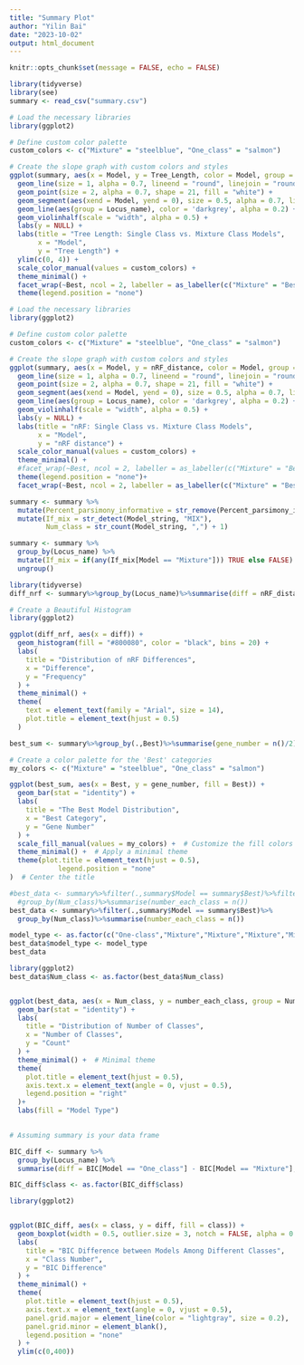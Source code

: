 ```yaml
---
title: "Summary Plot"
author: "Yilin Bai"
date: "2023-10-02"
output: html_document
---
```


```r
knitr::opts_chunk$set(message = FALSE, echo = FALSE)
```

```r
library(tidyverse)
library(see)
summary <- read_csv("summary.csv")
```


```r
# Load the necessary libraries
library(ggplot2)

# Define custom color palette
custom_colors <- c("Mixture" = "steelblue", "One_class" = "salmon")

# Create the slope graph with custom colors and styles
ggplot(summary, aes(x = Model, y = Tree_Length, color = Model, group = Model)) +
  geom_line(size = 1, alpha = 0.7, lineend = "round", linejoin = "round") +
  geom_point(size = 2, alpha = 0.7, shape = 21, fill = "white") +
  geom_segment(aes(xend = Model, yend = 0), size = 0.5, alpha = 0.7, lineend = "round", linejoin = "round") +
  geom_line(aes(group = Locus_name), color = 'darkgrey', alpha = 0.2) +
  geom_violinhalf(scale = "width", alpha = 0.5) +
  labs(y = NULL) +
  labs(title = "Tree Length: Single Class vs. Mixture Class Models",
       x = "Model",
       y = "Tree Length") +
  ylim(c(0, 4)) +
  scale_color_manual(values = custom_colors) +
  theme_minimal() +
  facet_wrap(~Best, ncol = 2, labeller = as_labeller(c("Mixture" = "Best Fit: Mixture Class", "One_class" = "Best Fit: Single Class")))+
  theme(legend.position = "none")
```


```r
# Load the necessary libraries
library(ggplot2)

# Define custom color palette
custom_colors <- c("Mixture" = "steelblue", "One_class" = "salmon")

# Create the slope graph with custom colors and styles
ggplot(summary, aes(x = Model, y = nRF_distance, color = Model, group = Model)) +
  geom_line(size = 1, alpha = 0.7, lineend = "round", linejoin = "round") +
  geom_point(size = 2, alpha = 0.7, shape = 21, fill = "white") +
  geom_segment(aes(xend = Model, yend = 0), size = 0.5, alpha = 0.7, lineend = "round", linejoin = "round") +
  geom_line(aes(group = Locus_name), color = 'darkgrey', alpha = 0.2) +
  geom_violinhalf(scale = "width", alpha = 0.5) +
  labs(y = NULL) +
  labs(title = "nRF: Single Class vs. Mixture Class Models",
       x = "Model",
       y = "nRF distance") +
  scale_color_manual(values = custom_colors) +
  theme_minimal() +
  #facet_wrap(~Best, ncol = 2, labeller = as_labeller(c("Mixture" = "Best Fit: Mixture Class", "One_class" = "Best Fit: Single Class")))+
  theme(legend.position = "none")+
  facet_wrap(~Best, ncol = 2, labeller = as_labeller(c("Mixture" = "Best Fit: Mixture Class", "One_class" = "Best Fit: Single Class")))
```

```r
summary <- summary %>%
  mutate(Percent_parsimony_informative = str_remove(Percent_parsimony_informative, "%") %>% as.numeric()) %>%
  mutate(If_mix = str_detect(Model_string, "MIX"),
         Num_class = str_count(Model_string, ",") + 1)

summary <- summary %>%
  group_by(Locus_name) %>%
  mutate(If_mix = if(any(If_mix[Model == "Mixture"])) TRUE else FALSE) %>%
  ungroup()
```

```r
library(tidyverse)
diff_nrf <- summary%>%group_by(Locus_name)%>%summarise(diff = nRF_distance[Model == "One_class"] - nRF_distance[Model == "Mixture"],class = Num_class[Model == "Mixture"])
```

```r
# Create a Beautiful Histogram
library(ggplot2)

ggplot(diff_nrf, aes(x = diff)) +
  geom_histogram(fill = "#800080", color = "black", bins = 20) +
  labs(
    title = "Distribution of nRF Differences",
    x = "Difference",
    y = "Frequency"
  ) +
  theme_minimal() +
  theme(
    text = element_text(family = "Arial", size = 14),
    plot.title = element_text(hjust = 0.5)
  )

```

```r
best_sum <- summary%>%group_by(.,Best)%>%summarise(gene_number = n()/2)
```

```r
# Create a color palette for the 'Best' categories
my_colors <- c("Mixture" = "steelblue", "One_class" = "salmon")

ggplot(best_sum, aes(x = Best, y = gene_number, fill = Best)) +
  geom_bar(stat = "identity") +
  labs(
    title = "The Best Model Distribution",
    x = "Best Category",
    y = "Gene Number"
  ) +
  scale_fill_manual(values = my_colors) +  # Customize the fill colors
  theme_minimal() +  # Apply a minimal theme
  theme(plot.title = element_text(hjust = 0.5),
            legend.position = "none"
)  # Center the title
```


```r
#best_data <- summary%>%filter(.,summary$Model == summary$Best)%>%filter(If_mix == TRUE)%>%
  #group_by(Num_class)%>%summarise(number_each_class = n())
best_data <- summary%>%filter(.,summary$Model == summary$Best)%>%
  group_by(Num_class)%>%summarise(number_each_class = n())

model_type <- as.factor(c("One-class","Mixture","Mixture","Mixture","Mixture","Mixture"))
best_data$model_type <- model_type
best_data                    
```


```r



library(ggplot2)
best_data$Num_class <- as.factor(best_data$Num_class)


ggplot(best_data, aes(x = Num_class, y = number_each_class, group = Num_class, fill = model_type)) +
  geom_bar(stat = "identity") +
  labs(
    title = "Distribution of Number of Classes",
    x = "Number of Classes",
    y = "Count"
  ) +
  theme_minimal() +  # Minimal theme
  theme(
    plot.title = element_text(hjust = 0.5),
    axis.text.x = element_text(angle = 0, vjust = 0.5),
    legend.position = "right"
  )+
  labs(fill = "Model Type")
 
```

```r
# Assuming summary is your data frame

BIC_diff <- summary %>%
  group_by(Locus_name) %>%
  summarise(diff = BIC[Model == "One_class"] - BIC[Model == "Mixture"],class = Num_class[Model == "Mixture"])
```

```r

BIC_diff$class <- as.factor(BIC_diff$class)

library(ggplot2)


ggplot(BIC_diff, aes(x = class, y = diff, fill = class)) +
  geom_boxplot(width = 0.5, outlier.size = 3, notch = FALSE, alpha = 0.7) +
  labs(
    title = "BIC Difference between Models Among Different Classes",
    x = "Class Number",
    y = "BIC Difference"
  ) +
  theme_minimal() +
  theme(
    plot.title = element_text(hjust = 0.5),
    axis.text.x = element_text(angle = 0, vjust = 0.5),
    panel.grid.major = element_line(color = "lightgray", size = 0.2),
    panel.grid.minor = element_blank(),
    legend.position = "none"
  ) +
  ylim(c(0,400))
```